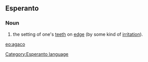 ==Esperanto==
===Noun===
# the setting of one's [[tooth|teeth]] on [[edge]] (by some kind of [[irritation]]).

[[eo:agaco]]
[[Category:Esperanto language]]
{{Universala Vortaro}}